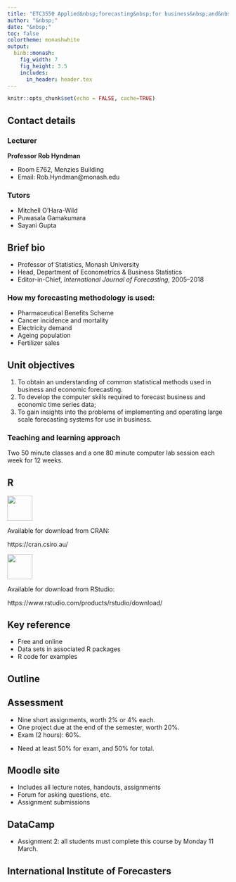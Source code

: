 ```yaml
---
title: "ETC3550 Applied&nbsp;forecasting&nbsp;for business&nbsp;and&nbsp;economics"
author: "&nbsp;"
date: "&nbsp;"
toc: false
colortheme: monashwhite
output:
  binb::monash:
    fig_width: 7
    fig_height: 3.5
    includes:
      in_header: header.tex
---
```



```r
knitr::opts_chunk$set(echo = FALSE, cache=TRUE)
```

## Contact details

### Lecturer

**Professor Rob Hyndman**

  - Room E762, Menzies Building
  - Email: Rob.Hyndman@monash.edu

### Tutors

 * Mitchell O'Hara-Wild
 * Puwasala Gamakumara
 * Sayani Gupta

## Brief bio

  - Professor of Statistics, Monash University
  - Head, Department of Econometrics & Business Statistics
  - Editor-in-Chief, *International Journal of Forecasting*, 2005--2018

### How my forecasting methodology is used:
   - Pharmaceutical Benefits Scheme
   - Cancer incidence and mortality
   - Electricity demand
   - Ageing population
   - Fertilizer sales

\begin{textblock}{5.9}(6.6,8.2)\begin{alertblock}{}\Large robjhyndman.com\end{alertblock}\end{textblock}

## Unit objectives

  1. To obtain an understanding of common statistical methods used in business and economic forecasting.
  2. To develop the computer skills required to forecast business and economic time series data;
  3. To gain insights into the problems of implementing and operating large scale forecasting systems for use in business.

### Teaching and learning approach

Two 50 minute classes and a one 80 minute computer lab session each week for 12 weeks.

## R

![](figs/Rlogo.png){height=1.5cm}

Available for download from CRAN:

https://cran.csiro.au/

\noindent\rule{\textwidth}{1pt}

![](figs/RStudio-Logo-Flat.png){height=1.5cm}

Available for download from RStudio:

https://www.rstudio.com/products/rstudio/download/

<!-- \placefig{.4}{1.2}{width=6cm}{figs/Rlogo} -->

<!-- \placefig{7}{3.5}{width=5.5cm}{figs/RStudio-Ball} -->

## Key reference

\begin{block}{}\bf
\hangafter=1\hangindent=.3cm
 {Hyndman, R.~J. \& Athanasopoulos, G. (2019) \emph{Forecasting: principles and practice}, 3rd edition}
\end{block}\pause
\begin{alertblock}{}\Large
\centerline{\bf OTexts.org/fpp3/}
\end{alertblock}

\pause

  * Free and online
  * Data sets in associated R packages
  * R code for examples

## Outline

\hbox{\hspace*{-0.5cm}\begin{tabular}{rp{8cm}l}
\toprule
\textbf{Week} & \textbf{Topic}                        & \textbf{Chapter} \\
\midrule
1             & Introduction to forecasting and R     & 1 \\
2             & Time series graphics \& Forecasting tools    & 2,3\\
3             & Forecasting tools \& Decomposition & 3,6\\
4--5          & Exponential smoothing                 & 7  \\
6--8          & Forecasting with ARIMA models         & 8 \\
9--10         & Multiple regression and forecasting   & 5 \\
11            & Dynamic regression                    & 9 \\
12            & Advanced methods                      & 11\\
\bottomrule
\end{tabular}}

## Assessment

  - Nine short assignments, worth 2% or 4% each.
  - One project due at the end of the semester, worth 20%.
  - Exam (2 hours): 60%.

\pause

\begin{block}{}\small\centering
\begin{tabular}{lll}
	\toprule
	  \textbf{Task}  & \textbf{Due Date}     & \textbf{Value} \\
  \midrule
    Assignments    & Mon 11:59pm each week & 2 or 4\% each\\
	  Project        & Fri 31 May            & 20\%           \\
	  Final exam     & Official exam period  & 60\%           \\
  \bottomrule
\end{tabular}
\end{block}

\pause

  - Need at least 50\% for exam, and 50\% for total.

## Moodle site

  - Includes all lecture notes, handouts, assignments
  - Forum for asking questions, etc.
  - Assignment submissions

## DataCamp

\centerline{\includegraphics[width=13cm]{DataCampTidyverse}}

 * Assignment 2: all students must complete this course by Monday 11 March.

## International Institute of Forecasters

\placefig{1}{2}{width=4cm}{iifLOGO2}

\begin{textblock}{8}(4,6)
  \begin{block}{}
  \begin{itemize}
  \item The IIF provides a prize to the top student in this subject each year.
  \item US\$100 plus one year membership.
  \end{itemize}
  \end{block}
\end{textblock}

